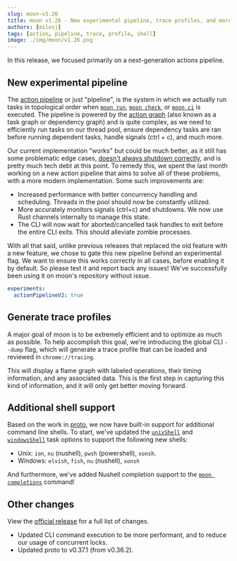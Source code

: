 ```yaml
---
slug: moon-v1.26
title: moon v1.26 - New experimental pipeline, trace profiles, and more
authors: [milesj]
tags: [action, pipeline, trace, profile, shell]
image: ./img/moon/v1.26.png
---
```


In this release, we focused primarily on a next-generation actions pipeline.

<!--truncate-->

## New experimental pipeline

The [action pipeline](/docs/how-it-works/action-graph) or just "pipeline", is the system in which we
actually run tasks in topological order when [`moon run`](/docs/commands/run),
[`moon check`](/docs/commands/check), or [`moon ci`](/docs/commands/ci) is executed. The pipeline is
powered by the [action graph](/docs/how-it-works/action-graph) (also known as a task graph or
dependency graph) and is quite complex, as we need to efficiently run tasks on our thread pool,
ensure dependency tasks are ran before running dependent tasks, handle signals (ctrl + c), and much
more.

Our current implementation "works" but could be much better, as it still has some problematic edge
cases, [doesn't always shutdown correctly](https://github.com/moonrepo/moon/issues/902), and is
pretty much tech debt at this point. To remedy this, we spent the last month working on a new action
pipeline that aims to solve all of these problems, with a more modern implementation. Some such
improvements are:

- Increased performance with better concurrency handling and scheduling. Threads in the pool should
  now be constantly utilized.
- More accurately monitors signals (ctrl+c) and shutdowns. We now use Rust channels internally to
  manage this state.
- The CLI will now wait for aborted/cancelled task handles to exit before the entire CLI exits. This
  should alleviate zombie processes.

With all that said, unlike previous releases that replaced the old feature with a new feature, we
chose to gate this new pipeline behind an experimental flag. We want to ensure this works correctly
in all cases, before enabling it by default. So please test it and report back any issues! We've
successfully been using it on moon's repository without issue.

```yaml title=".moon/workspace.yml"
experiments:
  actionPipelineV2: true
```

## Generate trace profiles

A major goal of moon is to be extremely efficient and to optimize as much as possible. To help
accomplish this goal, we're introducing the global CLI `--dump` flag, which will generate a trace
profile that can be loaded and reviewed in `chrome://tracing`.

This will display a flame graph with labeled operations, their timing information, and any
associated data. This is the first step in capturing this kind of information, and it will only get
better moving forward.

## Additional shell support

Based on the work in [proto](/proto), we now have built-in support for additional command line
shells. To start, we've updated the [`unixShell`](/docs/config/project#unixshell) and
[`windowsShell`](/docs/config/project#windowsshell) task options to support the following new
shells:

- Unix: `ion`, `nu` (nushell), `pwsh` (powershell), `xonsh`.
- Windows: `elvish`, `fish`, `nu` (nushell), `xonsh`

And furthermore, we've added Nushell completion support to the
[`moon completions`](/docs/commands/completions) command!

## Other changes

View the [official release](https://github.com/moonrepo/moon/releases/tag/v1.26.0) for a full list
of changes.

- Updated CLI command execution to be more performant, and to reduce our usage of concurrent locks.
- Updated proto to v0.37.1 (from v0.36.2).
